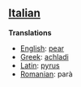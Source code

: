 ==[[Italian]]==

'''Translations'''

*[[English]]: [[pear]]
*[[Greek]]: [[achladi]]
*[[Latin]]: [[pyrus]]
*[[Romanian]]: par&agrave;